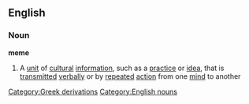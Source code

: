 ==English==
===Noun===
{{wikipedia}}
'''meme'''
#A [[unit]] of [[cultural]] [[information]], such as a [[practice]] or [[idea]], that is [[transmitted]] [[verbally]] or by [[repeated]] [[action]] from one [[mind]] to another
[[Category:Greek derivations]]
[[Category:English nouns]]